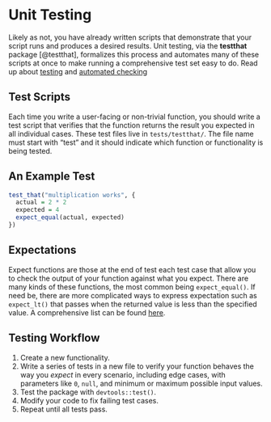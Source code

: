 # Unit Testing {#test}

Likely as not, you have already written scripts that demonstrate that your script runs and produces a desired results. Unit testing, via the **testthat** package [@testthat], formalizes this process and automates many of these scripts at once to make running a comprehensive test set easy to do. Read up about [testing](https://r-pkgs.org/tests.html) and [automated checking](https://r-pkgs.org/r-cmd-check.html)


## Test Scripts

Each time you write a user-facing or non-trivial function, you should write a test script that verifies that the function returns the result you expected in all individual cases. These test files live in `tests/testthat/`. The file name must start with "test" and it should indicate which function or functionality is being tested. 

## An Example Test
```r
test_that("multiplication works", {
  actual = 2 * 2
  expected = 4
  expect_equal(actual, expected)
})
```

## Expectations

Expect functions are those at the end of test each test case that allow you to check the output of your function against what you expect. There are many kinds of these functions, the most common being `expect_equal()`. If need be, there are more complicated ways to express expectation such as `expect_lt()` that passes when the returned value is less than the specified value. A comprehensive list can be found [here](https://testthat.r-lib.org/reference/index.html).

## Testing Workflow

1. Create a new functionality.
2. Write a series of tests in a new file to verify your function behaves the way you *expect* in every scenario, including edge cases, with parameters like `0`, `null`, and minimum or maximum possible input values. 
3. Test the package with `devtools::test()`.
4. Modify your code to fix failing test cases.
5. Repeat until all tests pass.
